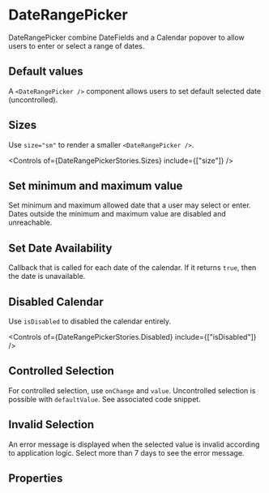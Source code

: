 
<Meta of={DateRangePickerStories} />

# DateRangePicker

DateRangePicker combine DateFields and a Calendar popover to allow users to enter or select a range of dates.

<Canvas of={DateRangePickerStories.Standard} />

## Default values

A `<DateRangePicker />` component allows users to set default selected date (uncontrolled).

<Canvas of={DateRangePickerStories.DefaultValue} />

## Sizes

Use `size="sm"` to render a smaller `<DateRangePicker />`.

<Canvas of={DateRangePickerStories.Sizes} />

<Controls of={DateRangePickerStories.Sizes} include={["size"]} />

## Set minimum and maximum value

Set minimum and maximum allowed date that a user may select or enter. Dates outside the minimum and maximum value are disabled and unreachable.

<Canvas of={DateRangePickerStories.LimitAvailableDates} />

## Set Date Availability

Callback that is called for each date of the calendar. If it returns `true`, then the date is unavailable.

<Canvas of={DateRangePickerStories.DatesAvailability} />

## Disabled Calendar

Use `isDisabled` to disabled the calendar entirely.

<Canvas of={DateRangePickerStories.Disabled} />

<Controls of={DateRangePickerStories.Disabled} include={["isDisabled"]} />

## Controlled Selection

For controlled selection, use `onChange` and `value`. Uncontrolled selection is possible with `defaultValue`. See associated code snippet.

<Canvas of={DateRangePickerStories.ControlledSelection} />

## Invalid Selection

An error message is displayed when the selected value is invalid according to application logic. Select more than 7 days to see the error message.

<Canvas of={DateRangePickerStories.InvalidSelection} />

## Properties

<ArgTypes of={DateRangePicker} />
